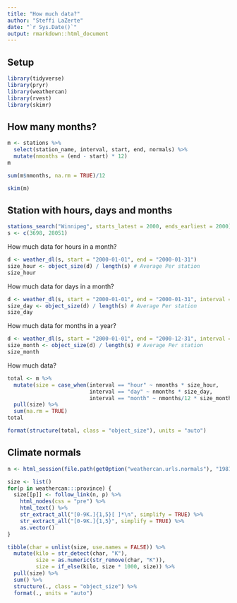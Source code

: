 ```yaml
---
title: "How much data?"
author: "Steffi LaZerte"
date: "`r Sys.Date()`"
output: rmarkdown::html_document
---
```


## Setup

```r
library(tidyverse)
library(pryr)
library(weathercan)
library(rvest)
library(skimr)
```

## How many months?
```r
m <- stations %>%
  select(station_name, interval, start, end, normals) %>%
  mutate(nmonths = (end - start) * 12)
m

sum(m$nmonths, na.rm = TRUE)/12

skim(m)
```

## Station with hours, days and months
```r
stations_search("Winnipeg", starts_latest = 2000, ends_earliest = 2000)
s <- c(3698, 28051)
```

How much data for hours in a month?
```r
d <- weather_dl(s, start = "2000-01-01", end = "2000-01-31")
size_hour <- object_size(d) / length(s) # Average Per station
size_hour
```

How much data for days in a month?
```r
d <- weather_dl(s, start = "2000-01-01", end = "2000-01-31", interval = "day")
size_day <- object_size(d) / length(s) # Average Per station
size_day
```

How much data for months in a year?
```r
d <- weather_dl(s, start = "2000-01-01", end = "2000-12-31", interval = "month")
size_month <- object_size(d) / length(s) # Average Per station
size_month
```

How much data?
```r
total <- m %>%
  mutate(size = case_when(interval == "hour" ~ nmonths * size_hour,
                          interval == "day" ~ nmonths * size_day,
                          interval == "month" ~ nmonths/12 * size_month)) %>%
  pull(size) %>%
  sum(na.rm = TRUE)
total

format(structure(total, class = "object_size"), units = "auto")
```


## Climate normals

```r
n <- html_session(file.path(getOption("weathercan.urls.normals"), "1981-2010"))

size <- list()
for(p in weathercan:::province) {
  size[[p]] <- follow_link(n, p) %>%
    html_nodes(css = "pre") %>%
    html_text() %>%
    str_extract_all("[0-9K.]{1,5}[ ]*\n", simplify = TRUE) %>%
    str_extract_all("[0-9K.]{1,5}", simplify = TRUE) %>%
    as.vector()
}

tibble(char = unlist(size, use.names = FALSE)) %>%
  mutate(kilo = str_detect(char, "K"),
         size = as.numeric(str_remove(char, "K")),
         size = if_else(kilo, size * 1000, size)) %>%
  pull(size) %>%
  sum() %>%
  structure(., class = "object_size") %>%
  format(., units = "auto")
```
